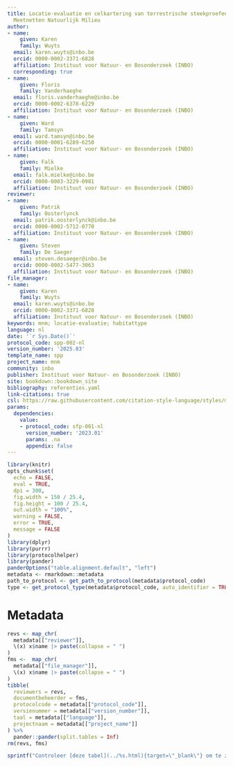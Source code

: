 ```yaml
---
title: Locatie-evaluatie en celkartering van terrestrische steekproefeenheden in de
  Meetnetten Natuurlijk Milieu
author:
- name:
    given: Karen
    family: Wuyts
  email: karen.wuyts@inbo.be
  orcid: 0000-0002-3371-6828
  affiliation: Instituut voor Natuur- en Bosonderzoek (INBO)
  corresponding: true
- name:
    given: Floris
    family: Vanderhaeghe
  email: floris.vanderhaeghe@inbo.be
  orcid: 0000-0002-6378-6229
  affiliation: Instituut voor Natuur- en Bosonderzoek (INBO)
- name:
    given: Ward
    family: Tamsyn
  email: ward.tamsyn@inbo.be
  orcid: 0000-0001-6289-6250
  affiliation: Instituut voor Natuur- en Bosonderzoek (INBO)
- name:
    given: Falk
    family: Mielke
  email: falk.mielke@inbo.be
  orcid: 0000-0003-3229-0981
  affiliation: Instituut voor Natuur- en Bosonderzoek (INBO)
reviewer:
- name:
    given: Patrik
    family: Oosterlynck
  email: patrik.oosterlynck@inbo.be
  orcid: 0000-0002-5712-0770
  affiliation: Instituut voor Natuur- en Bosonderzoek (INBO)
- name:
    given: Steven
    family: De Saeger
  email: steven.desaeger@inbo.be
  orcid: 0000-0002-5477-3063
  affiliation: Instituut voor Natuur- en Bosonderzoek (INBO)
file_manager:
- name:
    given: Karen
    family: Wuyts
  email: karen.wuyts@inbo.be
  orcid: 0000-0002-3371-6828
  affiliation: Instituut voor Natuur- en Bosonderzoek (INBO)
keywords: mnm; locatie-evaluatie; habitattype
language: nl
date: '`r Sys.Date()`'
protocol_code: spp-002-nl
version_number: '2025.03'
template_name: spp
project_name: mnm
community: inbo
publisher: Instituut voor Natuur- en Bosonderzoek (INBO)
site: bookdown::bookdown_site
bibliography: referenties.yaml
link-citations: true
csl: https://raw.githubusercontent.com/citation-style-language/styles/master/research-institute-for-nature-and-forest.csl
params:
  dependencies:
    value:
    - protocol_code: sfp-001-nl
      version_number: '2023.01'
      params: .na
      appendix: false
---
```


```{=html}
<!--
Instructies bij opmaak van het protocol:

Hieronder vind je de verschillende onderdelen van een protocol.
In de bijhorende losse `Rmd` bestanden vind je een beschrijving wat er bij elk onderdeel vermeld moet worden.
Het is in die bestanden dat je moet editeren.
Niet alle onderdelen zijn altijd van toepassing.
Laat in die gevallen de titel hoofdingen staan en vermeld expliciet "niet van toepassing".
-->
```

```r
library(knitr)
opts_chunk$set(
  echo = FALSE,
  eval = TRUE,
  dpi = 300,
  fig.width = 150 / 25.4,
  fig.height = 100 / 25.4,
  out.width = "100%",
  warning = FALSE,
  error = TRUE,
  message = FALSE
)
library(dplyr)
library(purrr)
library(protocolhelper)
library(pander)
panderOptions("table.alignment.default", "left")
metadata <- rmarkdown::metadata
path_to_protocol <- get_path_to_protocol(metadata$protocol_code)
type <- get_protocol_type(metadata$protocol_code, auto_identifier = TRUE)
```

# Metadata {.unnumbered}

```r
revs <- map_chr(
  metadata[["reviewer"]],
  \(x) x$name |> paste(collapse = " ")
)
fms <-  map_chr(
  metadata[["file_manager"]],
  \(x) x$name |> paste(collapse = " ")
)
tibble(
  reviewers = revs,
  documentbeheerder = fms,
  protocolcode = metadata[["protocol_code"]],
  versienummer = metadata[["version_number"]],
  taal = metadata[["language"]],
  projectnaam = metadata[["project_name"]]
) %>%
  pander::pander(split.tables = Inf)
rm(revs, fms)
```

```r
sprintf("Controleer [deze tabel](../%s.html){target=\"_blank\"} om te zien of een meer recente versie beschikbaar is.", type) |> cat() # nolint
```
